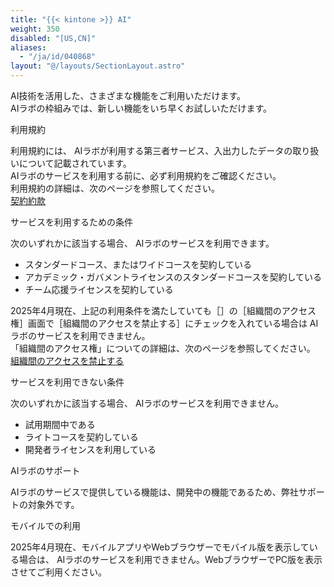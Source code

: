 ```yaml
---
title: "{{< kintone >}} AI"
weight: 350
disabled: "[US,CN]"
aliases:
  - "/ja/id/040868"
layout: "@/layouts/SectionLayout.astro"
---
```




AI技術を活用した、さまざまな機能をご利用いただけます。  
<Kintone /> AIラボの枠組みでは、新しい機能をいち早くお試しいただけます。

<Heading id="ai_index_10">利用規約</Heading>

利用規約には、<Kintone /> AIラボが利用する第三者サービス、入出力したデータの取り扱いについて記載されています。  
<Kintone /> AIラボのサービスを利用する前に、必ず利用規約をご確認ください。  
利用規約の詳細は、次のページを参照してください。  
[契約約款](https://cybozu.co.jp/products/admission/#kintoneailab)

<Heading id="ai_index_20">サービスを利用するための条件</Heading>

次のいずれかに該当する場合、<Kintone /> AIラボのサービスを利用できます。

* スタンダードコース、またはワイドコースを契約している
* アカデミック・ガバメントライセンスのスタンダードコースを契約している
* チーム応援ライセンスを契約している

<Note>

2025年4月現在、上記の利用条件を満たしていても<Wovn>［<SlashUi />］</Wovn>の<Wovn>［組織間のアクセス権］</Wovn>画面で<Wovn>［組織間のアクセスを禁止する］</Wovn>にチェックを入れている場合は<Kintone /> AIラボのサービスを利用できません。  
「組織間のアクセス権」についての詳細は、次のページを参照してください。  
 [組織間のアクセスを禁止する](/general/ja/id/020164.html)

</Note>

<Heading id="ai_index_30">サービスを利用できない条件</Heading>

次のいずれかに該当する場合、<Kintone /> AIラボのサービスを利用できません。

* 試用期間中である
* ライトコースを契約している
* 開発者ライセンスを利用している

<Heading id="ai_index_40"><Kintone /> AIラボのサポート</Heading>

<Kintone /> AIラボのサービスで提供している機能は、開発中の機能であるため、弊社サポートの対象外です。

<Heading id="ai_index_50">モバイルでの利用</Heading>

2025年4月現在、モバイルアプリやWebブラウザーでモバイル版を表示している場合は、<Kintone /> AIラボのサービスを利用できません。WebブラウザーでPC版を表示させてご利用ください。
